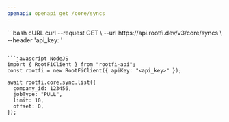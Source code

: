 ```yaml
---
openapi: openapi get /core/syncs
---
```


<RequestExample>
```bash cURL
curl --request GET \
  --url https://api.rootfi.dev/v3/core/syncs \
  --header 'api_key: <api-key>'

````

```javascript NodeJS
import { RootFiClient } from "rootfi-api";
const rootfi = new RootFiClient({ apiKey: "<api_key>" });

await rootfi.core.sync.list({
  company_id: 123456,
  jobType: "PULL",
  limit: 10,
  offset: 0,
});
````

</RequestExample>
